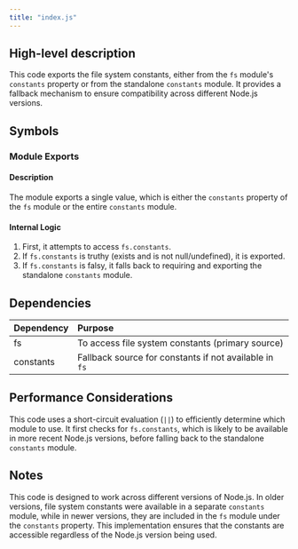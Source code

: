 ```yaml
---
title: "index.js"
---
```


## High-level description
This code exports the file system constants, either from the `fs` module's `constants` property or from the standalone `constants` module. It provides a fallback mechanism to ensure compatibility across different Node.js versions.

## Symbols

### Module Exports
#### Description
The module exports a single value, which is either the `constants` property of the `fs` module or the entire `constants` module.

#### Internal Logic
1. First, it attempts to access `fs.constants`.
2. If `fs.constants` is truthy (exists and is not null/undefined), it is exported.
3. If `fs.constants` is falsy, it falls back to requiring and exporting the standalone `constants` module.

## Dependencies
| Dependency | Purpose |
|:-----------|:--------|
| fs | To access file system constants (primary source) |
| constants | Fallback source for constants if not available in `fs` |

## Performance Considerations
This code uses a short-circuit evaluation (`||`) to efficiently determine which module to use. It first checks for `fs.constants`, which is likely to be available in more recent Node.js versions, before falling back to the standalone `constants` module.

## Notes
This code is designed to work across different versions of Node.js. In older versions, file system constants were available in a separate `constants` module, while in newer versions, they are included in the `fs` module under the `constants` property. This implementation ensures that the constants are accessible regardless of the Node.js version being used.